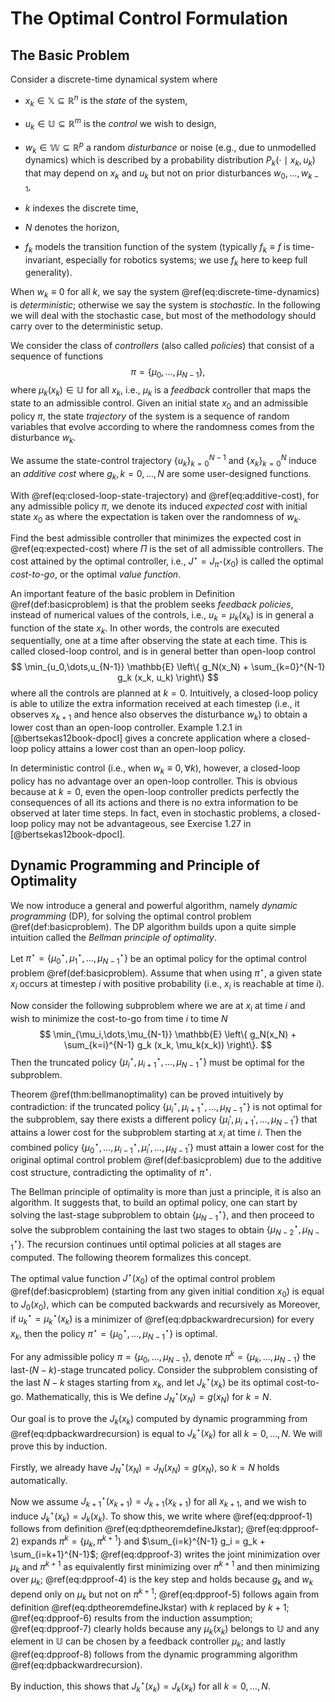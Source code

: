 # The Optimal Control Formulation {#formulation}

## The Basic Problem
Consider a discrete-time dynamical system
\begin{equation}
x_{k+1} = f_k (x_k, u_k, w_k), \quad k =0,1,\dots,N-1
(\#eq:discrete-time-dynamics)
\end{equation}
where

- $x_k \in \mathbb{X} \subseteq \mathbb{R}^n$ is the _state_ of the system, 

- $u_k \in \mathbb{U} \subseteq \mathbb{R}^m$ is the _control_ we wish to design, 

- $w_k \in \mathbb{W} \subseteq \mathbb{R}^p$ a random _disturbance_ or noise (e.g., due to unmodelled dynamics) which is described by a probability distribution $P_k(\cdot \mid x_k, u_k)$ that may depend on $x_k$ and $u_k$ but not on prior disturbances $w_0,\dots,w_{k-1}$,

- $k$ indexes the discrete time,

- $N$ denotes the horizon, 

- $f_k$ models the transition function of the system (typically $f_k \equiv f$ is time-invariant, especially for robotics systems; we use $f_k$ here to keep full generality). 

::: {.remark name="Deterministic v.s. Stochastic"}
When $w_k \equiv 0$ for all $k$, we say the system \@ref(eq:discrete-time-dynamics) is _deterministic_; otherwise we say the system is _stochastic_. In the following we will deal with the stochastic case, but most of the methodology should carry over to the deterministic setup.
:::

We consider the class of _controllers_ (also called _policies_) that consist of a sequence of functions
$$
\pi = \{ \mu_0,\dots,\mu_{N-1} \},
$$
where $\mu_k (x_k) \in \mathbb{U}$ for all $x_k$, i.e., $\mu_k$ is a _feedback_ controller that maps the state to an admissible control. Given an initial state $x_0$ and an admissible policy $\pi$, the state _trajectory_ of the system is a sequence of random variables that evolve according to
\begin{equation}
x_{k+1} = f_k(x_k,\mu_k(x_k),w_k), \quad k=0,\dots,N-1
(\#eq:closed-loop-state-trajectory)
\end{equation}
where the randomness comes from the disturbance $w_k$.

We assume the state-control trajectory $\{u_k\}_{k=0}^{N-1}$ and $\{x_k \}_{k=0}^{N}$ induce an _additive cost_
\begin{equation}
g_N(x_N) + \sum_{k=0}^{N-1} g_k(x_k,u_k)
(\#eq:additive-cost)
\end{equation}
where $g_k,k=0,\dots,N$ are some user-designed functions. 

With \@ref(eq:closed-loop-state-trajectory) and \@ref(eq:additive-cost), for any admissible policy $\pi$, we denote its induced _expected cost_ with initial state $x_0$ as 
\begin{equation}
J_\pi (x_0) = \mathbb{E} \left\{ g_N(x_N) + \sum_{k=0}^{N-1} g_k (x_k, \mu_k(x_k))  \right\},
(\#eq:expected-cost)
\end{equation}
where the expectation is taken over the randomness of $w_k$.

::: {.definition #basicproblem name="Discrete-time, Finite-horizon Optimal Control"} 
Find the best admissible controller that minimizes the expected cost in \@ref(eq:expected-cost)
\begin{equation}
\pi^\star \in \arg\min_{\pi \in \Pi} J_\pi(x_0),
\end{equation}
where $\Pi$ is the set of all admissible controllers.
The cost attained by the optimal controller, i.e., $J^\star = J_{\pi^\star}(x_0)$ is called the optimal _cost-to-go_, or the optimal _value function_.
:::

::: {.remark name="Open-loop v.s. Closed-loop"}
An important feature of the basic problem in Definition \@ref(def:basicproblem) is that the problem seeks _feedback policies_, instead of numerical values of the controls, i.e., $u_k = \mu_k(x_k)$ is in general a function of the state $x_k$. In other words, the controls are executed sequentially, one at a time after observing the state at each time. This is called closed-loop control, and is in general better than open-loop control
$$
\min_{u_0,\dots,u_{N-1}} \mathbb{E} \left\{ g_N(x_N) + \sum_{k=0}^{N-1} g_k (x_k, u_k)  \right\}
$$
where all the controls are planned at $k=0$. Intuitively, a closed-loop policy is able to utilize the extra information received at each timestep (i.e., it observes $x_{k+1}$ and hence also observes the disturbance $w_k$) to obtain a lower cost than an open-loop controller. Example 1.2.1 in [@bertsekas12book-dpocI] gives a concrete application where a closed-loop policy attains a lower cost than an open-loop policy.

In deterministic control (i.e., when $w_k \equiv 0,\forall k$), however, a closed-loop policy has no advantage over an open-loop controller. This is obvious because at $k=0$, even the open-loop controller predicts perfectly the consequences of all its actions and there is no extra information to be observed at later time steps. In fact, even in stochastic problems, a closed-loop policy may not be advantageous, see Exercise 1.27 in [@bertsekas12book-dpocI].
:::

## Dynamic Programming and Principle of Optimality

We now introduce a general and powerful algorithm, namely _dynamic programming_ (DP), for solving the optimal control problem \@ref(def:basicproblem). The DP algorithm builds upon a quite simple intuition called the _Bellman principle of optimality_.

::: {.theorem #bellmanoptimality name="Bellman Principle of Optimality"}
Let $\pi^\star = \{ \mu_0^\star,\mu_1^\star,\dots,\mu_{N-1}^\star \}$ be an optimal policy for the optimal control problem \@ref(def:basicproblem). Assume that when using $\pi^\star$, a given state $x_i$ occurs at timestep $i$ with positive probability (i.e., $x_i$ is reachable at time $i$). 

Now consider the following subproblem where we are at $x_i$ at time $i$ and wish to minimize the cost-to-go from time $i$ to time $N$
$$
\min_{\mu_i,\dots,\mu_{N-1}} \mathbb{E} \left\{ g_N(x_N) + \sum_{k=i}^{N-1} g_k (x_k, \mu_k(x_k)) \right\}.
$$
Then the truncated policy $\{\mu^\star_i,\mu^\star_{i+1},\dots, \mu^\star_{N-1}\}$ must be optimal for the subproblem.
:::

Theorem \@ref(thm:bellmanoptimality) can be proved intuitively by contradiction: if the truncated policy $\{\mu^\star_i,\mu^\star_{i+1},\dots, \mu^\star_{N-1}\}$ is not optimal for the subproblem, say there exists a different policy $\{\mu_i',\mu_{i+1}',\dots, \mu_{N-1}'\}$ that attains a lower cost for the subproblem starting at $x_i$ at time $i$. Then the combined policy $\{\mu_0^\star,\dots,\mu^\star_{i-1},\mu_i',\dots,\mu_{N-1}'\}$ must attain a lower cost for the original optimal control problem \@ref(def:basicproblem) due to the additive cost structure, contradicting the optimality of $\pi^\star$. 

The Bellman principle of optimality is more than just a principle, it is also an algorithm. It suggests that, to build an optimal policy, one can start by solving the last-stage subproblem to obtain $\{\mu^\star_{N-1} \}$, and then proceed to solve the subproblem containing the last two stages to obtain $\{ \mu^\star_{N-2},\mu^\star_{N-1} \}$. The recursion continues until optimal policies at all stages are computed. The following theorem formalizes this concept.

::: {.theorem #dynamicprogramming name="Dynamic Programming"}
The optimal value function $J^\star(x_0)$ of the optimal control problem \@ref(def:basicproblem) (starting from any given initial condition $x_0$) is equal to $J_0(x_0)$, which can be computed backwards and recursively as
\begin{align}
J_N(X_N) &= g_N(x_N) \\
J_k(x_k) &= \min_{u_k \in \mathbb{U}} \displaystyle \mathbb{E}_{w_k \sim P_k(\cdot \mid x_k, u_k)} \displaystyle \left\{ g_k(x_k,u_k) + J_{k+1}(f_k(x_k,u_k,w_k) ) \right\}, \ k=N-1,\dots,1,0.
(\#eq:dpbackwardrecursion)
\end{align}
Moreover, if $u_k^\star = \mu_k^\star(x_k)$ is a minimizer of \@ref(eq:dpbackwardrecursion) for every $x_k$, then the policy $\pi^\star = \{\mu_0^\star,\dots,\mu_{N-1}^\star \}$ is optimal.
:::
::: {.proof}
For any admissible policy $\pi = \{ \mu_0,\dots,\mu_{N-1} \}$, denote $\pi^k = \{ \mu_k,\dots,\mu_{N-1} \}$ the last-$(N-k)$-stage truncated policy. Consider the subproblem consisting of the last $N-k$ stages starting from $x_k$, and let $J^\star_k(x_k)$ be its optimal cost-to-go. Mathematically, this is
\begin{equation}
J^\star_{k}(x_k) = \min_{\pi^k} \mathbb{E}_{w_k,\dots,w_{N-1}} \left\{ g_N(x_N) + \sum_{i=k}^{N-1} g_i (x_i,\mu_i(x_i)) \right\}, \quad k=0,1,\dots,N-1.
(\#eq:dptheoremdefineJkstar)
\end{equation}
We define $J^\star_N(x_N) = g(x_N)$ for $k=N$.

Our goal is to prove the $J_k(x_k)$ computed by dynamic programming from \@ref(eq:dpbackwardrecursion) is equal to $J^\star_k (x_k)$ for all $k=0,\dots,N$. We will prove this by induction. 

Firstly, we already have $J^\star_N(x_N) = J_N(x_N) = g(x_N)$, so $k=N$ holds automatically. 

Now we assume $J^\star_{k+1}(x_{k+1}) = J_{k+1}(x_{k+1})$ for all $x_{k+1}$, and we wish to induce $J^\star_{k}(x_{k}) = J_{k}(x_{k})$. To show this, we write 
\begin{align}
\hspace{-16mm} J^\star_{k}(x_k) &= \min_{\pi^k} \mathbb{E}_{w_k,\dots,w_{N-1}} \left\{ g_N(x_N) + \sum_{i=k}^{N-1} g_i (x_i,\mu_i(x_i)) \right\} (\#eq:dpproof-1)\\
&= \min_{\mu_k,\pi^{k+1}} \mathbb{E}_{w_k,\dots,w_{N-1}} \left\{ g_k(x_k,\mu_k(x_k)) + g_N(x_N) + \sum_{i=k+1}^{N-1} g_i(x_i,\mu_i(x_i))  \right\}
(\#eq:dpproof-2)\\
&= \min_{\mu_k} \left[ \min_{\pi^{k+1}} \mathbb{E}_{w_k,\dots,w_{N-1}} \left\{ g_k(x_k,\mu_k(x_k)) + g_N(x_N) + \sum_{i=k+1}^{N-1} g_i(x_i,\mu_i(x_i))  \right\}\right] (\#eq:dpproof-3)\\
&= \min_{\mu_k} \mathbb{E}_{w_k} \left\{ g_k(x_k,\mu_k(x_k)) + \min_{\pi^{k+1}} \left[ \mathbb{E}_{w_{k+1},\dots,w_{N-1}} \left\{ g_N(x_N) + \sum_{i=k+1}^{N-1} g_i(x_i,\mu_i(x_i))  \right\}  \right]    \right\} (\#eq:dpproof-4)\\
&= \min_{\mu_k} \mathbb{E}_{w_k} \left\{ g_k(x_k,\mu_k(x_k)) + J^\star_{k+1}(f_k(x_k,\mu_k(x_k),w_k)) \right\} (\#eq:dpproof-5)\\
&= \min_{\mu_k} \mathbb{E}_{w_k} \left\{ g_k(x_k,\mu_k(x_k)) + J_{k+1}(f_k(x_k,\mu_k(x_k),w_k)) \right\} (\#eq:dpproof-6)\\
&= \min_{u_k \in \mathbb{U}} \mathbb{E}_{w_k} \left\{ g_k(x_k,\mu_k(x_k)) + J_{k+1}(f_k(x_k,\mu_k(x_k),w_k)) \right\} (\#eq:dpproof-7)\\
&= J_k(x_k), (\#eq:dpproof-8)
\end{align}
where \@ref(eq:dpproof-1) follows from definition \@ref(eq:dptheoremdefineJkstar); \@ref(eq:dpproof-2) expands $\pi^k = \{ \mu_k, \pi^{k+1}\}$ and $\sum_{i=k}^{N-1} g_i = g_k + \sum_{i=k+1}^{N-1}$; \@ref(eq:dpproof-3) writes the joint minimization over $\mu_k$ and $\pi^{k+1}$ as equivalently first minimizing over $\pi^{k+1}$ and then minimizing over $\mu_k$; \@ref(eq:dpproof-4) is the key step and holds because $g_k$ and $w_k$ depend only on $\mu_k$ but not on $\pi^{k+1}$; \@ref(eq:dpproof-5) follows again from definition \@ref(eq:dptheoremdefineJkstar) with $k$ replaced by $k+1$; \@ref(eq:dpproof-6) results from the induction assumption; \@ref(eq:dpproof-7) clearly holds because any $\mu_k(x_k)$ belongs to $\mathbb{U}$ and any element in $\mathbb{U}$ can be chosen by a feedback controller $\mu_k$; and lastly \@ref(eq:dpproof-8) follows from the dynamic programming algorithm \@ref(eq:dpbackwardrecursion).

By induction, this shows that $J^\star_k(x_k) = J_k(x_k)$ for all $k=0,\dots,N$.
:::



